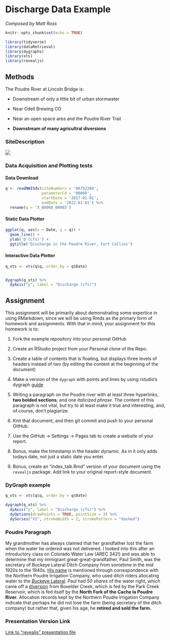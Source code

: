 # Discharge Data Example

*Composed by Matt Ross*

```r
knitr::opts_chunk$set(echo = TRUE)

library(tidyverse)
library(dataRetrieval)
library(dygraphs)
library(xts)
library(revealjs)
```


## Methods

The Poudre River at Lincoln Bridge is:

  - Downstream of only a little bit of urban stormwater

  - Near Odell Brewing CO
  
  - Near an open space area and the Poudre River Trail
  
  - **Downstream of many agricultral diversions**


### SiteDescription

![](https://waterdata.usgs.gov/nwisweb/local/state/co/text/pics/06752260big.jpg)


### Data Acquisition and Plotting tests

#### Data Download


```r

q <- readNWISdv(siteNumbers = '06752260',
                parameterCd = '00060',
                startDate = '2017-01-01',
                endDate = '2022-01-01') %>%
  rename(q = 'X_00060_00003')


```



#### Static Data Plotter


```r

ggplot(q, aes(x = Date, y = q)) + 
  geom_line() + 
  ylab('Q (cfs)') + 
  ggtitle('Discharge in the Poudre River, Fort Collins')

```


#### Interactive Data Plotter


```r

q_xts <- xts(q$q, order.by = q$Date)


dygraph(q_xts) %>%
  dyAxis("y", label = "Discharge (cfs)") 
```



## Assignment 


This assignment will be primarily about demonstrating some expertice in using
RMarkdown, since we will be using Rmds as the primary form of homework and 
assignments. With that in mind, your assignment for this homework is to:


1) Fork the example repository into your personal GitHub

2) Create an RStudio project from your Personal clone of the Repo. 

3) Create a table of contents that is floating, but displays three levels of
headers instead of two (by editing the content at the beginning of the document)

4) Make a version of the `dygraph` with points and lines by using rstudio's
dygraph [guide](https://rstudio.github.io/dygraphs/)

5) Writing a paragraph on the Poudre river with at least three hyperlinks,
**two bolded sections**, and one *italicized phrase*. The content of this paragraph
is not vital, but try to at least make it true and interesting, and, of course,
don't plagiarize. 

6) Knit that document, and then git commit and push to your personal GitHub.

7) Use the GitHub -> Settings -> Pages tab to create a website of your report.

8) Bonus, make the timestamp in the header dynamic. As in it only adds
todays date, not just a static date you enter. 

9) Bonus, create an "index_talk.Rmd" version of your document using the
`revealjs` package. Add link to your original report-style document. 


### DyGraph example 

```r

q_xts <- xts(q$q, order.by = q$Date)

dygraph(q_xts) %>%
  dyAxis("y", label = "Discharge (cfs)") %>% 
  dyOptions(drawPoints = TRUE, pointSize = 3) %>% 
  dySeries("V1", strokeWidth = 2, strokePattern = "dashed")

```

### Poudre Paragraph

My grandmother has always claimed that her grandfather lost the farm when the water he ordered was not delivered. I looked into this after an introductory class on Colorado Water Law (AREC 342!) and was able to determine that my immigrant great-great-grandfather, Paul Smith, was the secretary of Buckeye Lateral Ditch Company from sometime in the mid 1920s to the 1940s. [His name](https://archives.mountainscholar.org/digital/collection/p17393coll186/id/13436/rec/1) is mentioned through correspondence with the Northern Poudre Irrigation Company, who used ditch riders allocating water to the [Buckeye Lateral](https://dwr.state.co.us/Tools/Structures/0301111). Paul had *50 shares* of the water right, which came off a [diversion](https://npicwater.files.wordpress.com/2015/08/repair-of-structure-along-the-buckeye-lateral.jpg) from Boxelder Creek, which is fed by the Park Creek Reservoir, which is fed itself by the **North Fork of the Cache la Poudre River.** Allocation records kept by the Northern Poudre Irrigation Company indicate that perhaps he did not lose the farm (being secretary of the ditch company) but rather that, given his age, he **retired and sold the farm.** 

### Presentation Version Link

[Link to "revealjs" presentation file](https://brmaste.github.io/1_rmarkdown_examples/index_talk#/)
